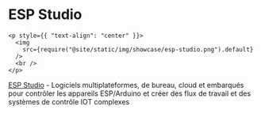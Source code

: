 # ESP Studio

```mdx-code-block
<p style={{ "text-align": "center" }}>
  <img
    src={require("@site/static/img/showcase/esp-studio.png").default}
  />
  <br />
</p>
```

[ESP Studio](https://github.com/torabian/esp-studio) - Logiciels multiplateformes, de bureau, cloud et embarqués
pour contrôler les appareils ESP/Arduino et créer des flux de travail et des systèmes de contrôle IOT complexes